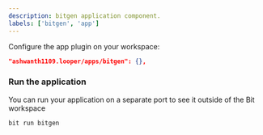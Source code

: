 ```yaml
---
description: bitgen application component.
labels: ['bitgen', 'app']
---
```


Configure the app plugin on your workspace:

```json
"ashwanth1109.looper/apps/bitgen": {},
```

### Run the application

You can run your application on a separate port to see it outside of the Bit workspace

```bash
bit run bitgen
```
